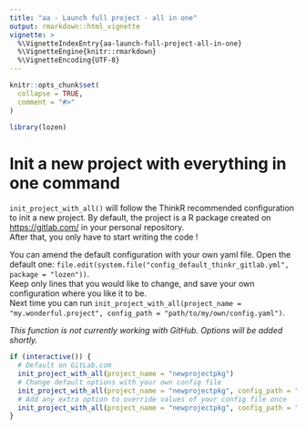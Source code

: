 ```yaml
---
title: "aa - Launch full project - all in one"
output: rmarkdown::html_vignette
vignette: >
  %\VignetteIndexEntry{aa-launch-full-project-all-in-one}
  %\VignetteEngine{knitr::rmarkdown}
  %\VignetteEncoding{UTF-8}
---
```


```r
knitr::opts_chunk$set(
  collapse = TRUE,
  comment = "#>"
)
```

```r
library(lozen)
```

<!-- WARNING - This vignette is generated by {fusen} from dev/flat_init_project_with_all.Rmd: do not edit by hand -->

# Init a new project with everything in one command

`init_project_with_all()` will follow the ThinkR recommended configuration to init a new project.
By default, the project is a R package created on <https://gitlab.com/> in your personal repository.  
After that, you only have to start writing the code ! 

You can amend the default configuration with your own yaml file.
Open the default one: `file.edit(system.file("config_default_thinkr_gitlab.yml", package = "lozen"))`.  
Keep only lines that you would like to change, and save your own configuration where you like it to be.  
Next time you can run `init_project_with_all(project_name = "my.wonderful.project", config_path = "path/to/my/own/config.yaml")`. 

_This function is not currently working with GitHub. Options will be added shortly._


```r
if (interactive()) {
  # Default on GitLab.com
  init_project_with_all(project_name = "newprojectpkg")
  # Change default options with your own config file
  init_project_with_all(project_name = "newprojectpkg", config_path = "<my-config-path>")
  # Add any extra option to override values of your config file once
  init_project_with_all(project_name = "newprojectpkg", config_path = "<my-config-path>", gitlab_namespace_id = "000")
}
```

